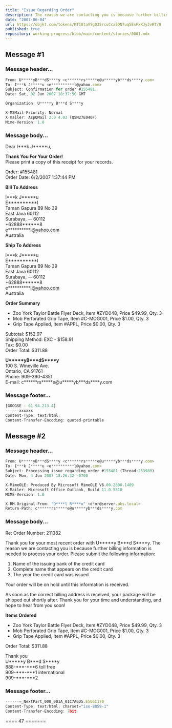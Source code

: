 ```yaml
---
title: "Issue Regarding Order"
description: The reason we are contacting you is because further billing information is needed to process your order.
date: "2007-06-04"
url: https://objkt.com/tokens/KT18taVYgQ35rcuCca5QN7uq5EsFxKJyJvRT/0
published: true
repository: working-progress/blob/main/content/stories/0001.mdx
---
```


## Message \#1

### Message header...

```ts
From: U*****yB***dS****y <c******rs*****e@u*****yb***ds****y.com>
To: I***k J*****u <e**********l@yahoo.com>
Subject: Confirmation for order #155481.
Date: Sat, 02 Jun 2007 18:37:50 GMT

Organization: U*****y B***d S****y

X-MSMail-Priority: Normal
X-mailer: AspQMail 2.0 4.03 (QSM27E040F)
Mime-Version: 1.0
```

### Message body...

Dear I\*\*\*k J\*\*\*\*\*u,

**Thank You For Your Order!**\
Please print a copy of this receipt for your records.

Order: \#155481\
Order Date\: 6\/2\/2007 1\:37\:44 PM

**Bill To Address**

I\*\*\*k J\*\*\*\*\*u\
E\*\*\*\*\*\*\*\*\*\*l\
Taman Gapura B9 No 39\
East Java 60112\
Surabaya, -- 60112\
+62888\*\*\*\*\*\*8\
e\*\*\*\*\*\*\*\*\*\*l@yahoo.com\
Australia

**Ship To Address**

I\*\*\*k J\*\*\*\*\*u\
E\*\*\*\*\*\*\*\*\*\*l\
Taman Gapura B9 No 39\
East Java 60112\
Surabaya, -- 60112\
+62888\*\*\*\*\*\*8\
e\*\*\*\*\*\*\*\*\*\*l@yahoo.com\
Australia

**Order Summary**

- Zoo York Taylor Battle Flyer Deck, Item \#ZYD048, Price $49.99, Qty. 3
- Mob Perforated Grip Tape, Item \#C-MOG001, Price $1.00, Qty. 3
- Grip Tape Applied, Item \#APPL, Price $0.00, Qty. 3

Subtotal\: $152.97\
Shipping Method\: EXC - $158.91\
Tax\: $0.00\
Order Total\: $311.88

**U\*\*\*\*\*yB\*\*\*dS\*\*\*\*y**\
100 S. Wineville Ave.\
Ontario, CA 91761\
Phone\: 909-390-4351\
E-mail\: c\*\*\*\*\*\*rs\*\*\*\*\*e@u\*\*\*\*\*yb\*\*\*ds\*\*\*\*y.com

### Message footer...

```ts
[GOOGSE - 61.94.213.4]
------xxxxxx
Content-Type: text/html;
Content-Transfer-Encoding: quoted-printable
```

## Message \#2

### Message header...

```ts
From: U*****yB***dS****y <c******rs*****e@u*****yb***ds****y.com>
To: I***k J*****u <e**********l@yahoo.com>
Subject: Processing issue regarding order #155481 (Thread:253989)
Date: Mon, 4 Jun 2007 18:26:32 -0700

X-MimeOLE: Produced By Microsoft MimeOLE V6.00.2800.1409
X-Mailer: Microsoft Office Outlook, Build 11.0.5510
MIME-Version: 1.0

X-RM-Original-From: "D****l R****o" <d*nr@server.ubs.local>
Return-Path: c******rs*****e@u*****yb***ds****y.com
```

### Message body...

Re\: Order Number\: 211382

Thank you for your most recent order with U\*\*\*\*\*y B\*\*\*d S\*\*\*\*y. The reason we are contacting you is because further billing information is needed to process your order. Please submit the following information\:

1. Name of the issuing bank of the credit card
2. Complete name that appears on the credit card 
3. The year the credit card was issued

Your order will be on hold until this information is received.

As soon as the correct billing address is received, your package will be shipped out shortly after. Thank you for your time and understanding, and hope to hear from you soon!

**Items Ordered**

- Zoo York Taylor Battle Flyer Deck, Item \#ZYD048, Price $49.99, Qty. 3
- Mob Perforated Grip Tape, Item \#C-MOG001, Price $1.00, Qty. 3
- Grip Tape Applied, Item \#APPL, Price $0.00, Qty. 3

Order Total\: $311.88

Thank you\
U\*\*\*\*\*y B\*\*\*d S\*\*\*\*y\
888-\*\*\*-\*\*\*6 toll free\
909-\*\*\*-\*\*\*1 international\
909-\*\*\*-\*\*\*2

### Message footer...

```ts
------=_NextPart_000_001A_01C7A6D5.E566C170
Content-Type: text/html; charset="iso-8859-1"
Content-Transfer-Encoding: 7bit
```

==== 47 =======